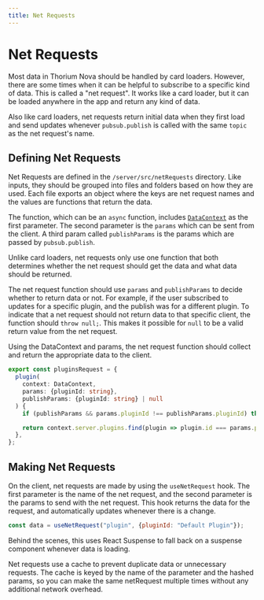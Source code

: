 ```yaml
---
title: Net Requests
---
```


# Net Requests

Most data in Thorium Nova should be handled by card loaders. However, there are
some times when it can be helpful to subscribe to a specific kind of data. This
is called a "net request". It works like a card loader, but it can be loaded
anywhere in the app and return any kind of data.

Also like card loaders, net requests return initial data when they first load
and send updates whenever `pubsub.publish` is called with the same `topic` as
the net request's name.

## Defining Net Requests

Net Requests are defined in the `/server/src/netRequests` directory. Like
inputs, they should be grouped into files and folders based on how they are
used. Each file exports an object where the keys are net request names and the
values are functions that return the data.

The function, which can be an `async` function, includes
[`DataContext`](/docs/development/datacontext) as the first parameter. The second parameter
is the `params` which can be sent from the client. A third param called
`publishParams` is the params which are passed by `pubsub.publish`.

Unlike card loaders, net requests only use one function that both determines
whether the net request should get the data and what data should be returned.

The net request function should use `params` and `publishParams` to decide
whether to return data or not. For example, if the user subscribed to updates
for a specific plugin, and the publish was for a different plugin. To indicate
that a net request should not return data to that specific client, the function
should `throw null;`. This makes it possible for `null` to be a valid return
value from the net request.

Using the DataContext and params, the net request function should collect and
return the appropriate data to the client.

```ts
export const pluginsRequest = {
  plugin(
    context: DataContext,
    params: {pluginId: string},
    publishParams: {pluginId: string} | null
  ) {
    if (publishParams && params.pluginId !== publishParams.pluginId) throw null;

    return context.server.plugins.find(plugin => plugin.id === params.pluginId);
  },
};
```

## Making Net Requests

On the client, net requests are made by using the `useNetRequest` hook. The
first parameter is the name of the net request, and the second parameter is the
params to send with the net request. This hook returns the data for the request,
and automatically updates whenever there is a change.

```js
const data = useNetRequest("plugin", {pluginId: "Default Plugin"});
```

Behind the scenes, this uses React Suspense to fall back on a suspense component
whenever data is loading.

Net requests use a cache to prevent duplicate data or unnecessary requests. The
cache is keyed by the name of the parameter and the hashed params, so you can
make the same netRequest multiple times without any additional network overhead.
